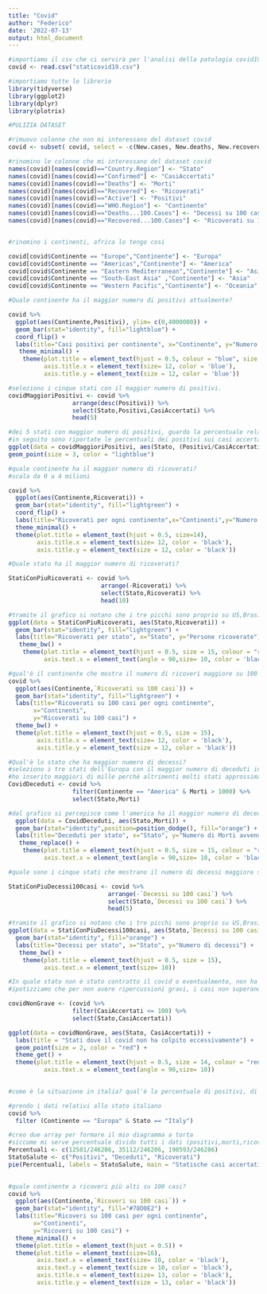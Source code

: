 ---
title: "Covid"
author: "Federico"
date: '2022-07-13'
output: html_document
---

```{r}
#importiamo il csv che ci servirà per l'analisi della patologia covid19
covid <- read.csv("staticovid19.csv")
```

```{r}
#importiamo tutte le librerie
library(tidyverse)
library(ggplot2)
library(dplyr)
library(plotrix)

```

```{r}
#PULIZIA DATASET

#rimuovo colonne che non mi interessano del dataset covid
covid <- subset( covid, select = -c(New.cases, New.deaths, New.recovered,Deaths...100.Recovered,Confirmed.last.week,X1.week.change, X1.week...increase ) )

#rinomino le colonne che mi interessano del dataset covid
names(covid)[names(covid)=="Country.Region"] <- "Stato"
names(covid)[names(covid)=="Confirmed"] <- "CasiAccertati"
names(covid)[names(covid)=="Deaths"] <- "Morti"
names(covid)[names(covid)=="Recovered"] <- "Ricoverati"
names(covid)[names(covid)=="Active"] <- "Positivi"
names(covid)[names(covid)=="WHO.Region"] <- "Continente"
names(covid)[names(covid)=="Deaths...100.Cases"] <- "Decessi su 100 casi"
names(covid)[names(covid)=="Recovered...100.Cases"] <- "Ricoverati su 100 casi"


#rinomino i continenti, africa lo tengo cosi

covid[covid$Continente == "Europe","Continente"] <- "Europa"
covid[covid$Continente == "Americas","Continente"] <- "America"
covid[covid$Continente == "Eastern Mediterranean","Continente"] <- "Asia"
covid[covid$Continente == "South-East Asia" ,"Continente"] <- "Asia"
covid[covid$Continente == "Western Pacific","Continente"] <- "Oceania"

```

```{r}
#Quale continente ha il maggior numero di positivi attualmente?

covid %>% 
  ggplot(aes(Continente,Positivi), ylim= c(0,4000000)) +
  geom_bar(stat="identity", fill="lightblue") +
  coord_flip() +
  labs(title="Casi positivi per continente", x="Continente", y="Numero di positivi") +
   theme_minimal() +
    theme(plot.title = element_text(hjust = 0.5, colour = "blue", size = 15),
          axis.title.x = element_text(size= 12, color = 'blue'),
          axis.title.y = element_text(size = 12, color = 'blue'))

#seleziono i cinque stati con il maggior numero di positivi.
covidMaggioriPositivi <- covid %>%
                  arrange(desc(Positivi)) %>%
                  select(Stato,Positivi,CasiAccertati) %>%
                  head(5)

#dei 5 stati con maggior numero di positivi, guardo la percentuale relativa
#in seguito sono riportate le percentuali dei positivi sui casi accertati totali dei relativi stati
ggplot(data = covidMaggioriPositivi, aes(Stato, (Positivi/CasiAccertati))) +
geom_point(size = 3, color = "lightblue")

```


```{r}
#quale continente ha il maggior numero di ricoverati?
#scala da 0 a 4 milioni

covid %>% 
  ggplot(aes(Continente,Ricoverati)) +
  geom_bar(stat="identity", fill="lightgreen") +
  coord_flip() +
  labs(title="Ricoverati per ogni continente",x="Continenti",y="Numero di Ricoverati") +
  theme_minimal() +
  theme(plot.title = element_text(hjust = 0.5, size=14), 
        axis.title.x = element_text(size= 12, color = 'black'),
        axis.title.y = element_text(size = 12, color = 'black'))
```

```{r}
#Quale stato ha il maggior numero di ricoverati?

StatiConPiuRicoverati <- covid %>%
                          arrange(-Ricoverati) %>%
                          select(Stato,Ricoverati) %>%
                          head(10)

#tramite il grafico si notano che i tre picchi sono proprio su US,Brasile e India
ggplot(data = StatiConPiuRicoverati, aes(Stato,Ricoverati)) +
  geom_bar(stat="identity", fill="lightgreen") +
  labs(title="Ricoverati per stato", x="Stato", y="Persone ricoverate") +
   theme_bw() +
    theme(plot.title = element_text(hjust = 0.5, size = 15, colour = "red"),
          axis.text.x = element_text(angle = 90,size= 10, color = 'black'))

```

```{r}
#qual'è il continente che mostra il numero di ricoveri maggiore su 100 casi (campione)?
covid %>% 
  ggplot(aes(Continente,`Ricoverati su 100 casi`)) +
  geom_bar(stat="identity", fill="lightgreen") +
  labs(title="Ricoverati su 100 casi per ogni continente",
       x="Continenti",
       y="Ricoverati su 100 casi") +
  theme_bw() +
  theme(plot.title = element_text(hjust = 0.5, size = 15),
        axis.title.x = element_text(size= 12, color = 'black'),
        axis.title.y = element_text(size = 12, color = 'black'))
```

```{r}
#Qual'è lo stato che ha maggior numero di decessi?
#seleziono i tre stati dell'Europa con il maggior numero di deceduti in Europa.
#ho inserito maggiori di mille perchè altrimenti molti stati approssimavano a 0
CovidDeceduti <- covid %>%
                  filter(Continente == "America" & Morti > 1000) %>%
                  select(Stato,Morti)

#dal grafico si percepisce come l'america ha il maggior numero di deceduti
  ggplot(data = CovidDeceduti, aes(Stato,Morti)) +
  geom_bar(stat="identity",position=position_dodge(), fill="orange") +
  labs(title="Deceduti per stato", x="Stato", y="Numero di Morti avvenute") +
   theme_replace() +
    theme(plot.title = element_text(hjust = 0.5, size = 15, colour = "red"),
          axis.text.x = element_text(angle = 90,size= 10, color = 'black'))

```

```{r}
#quale sono i cinque stati che mostrano il numero di decessi maggiore su 100 casi?

StatiConPiuDecessi100casi <- covid %>%
                            arrange(-`Decessi su 100 casi`) %>%
                            select(Stato,`Decessi su 100 casi`) %>%
                            head(5)

#tramite il grafico si notano che i tre picchi sono proprio su US,Brasile e India
ggplot(data = StatiConPiuDecessi100casi, aes(Stato,`Decessi su 100 casi`), ylim = c(0,40)) +
  geom_bar(stat="identity", fill="orange") +
  labs(title="Decessi per stato", x="Stato", y="Numero di decessi") +
   theme_bw() +
    theme(plot.title = element_text(hjust = 0.5, size = 15),
          axis.text.x = element_text(size= 10))


```


```{r}
#In quale stato non è stato contratto il covid o eventualmente, non ha avuto ripercussioni gravi?
#ipotizziamo che per non avere ripercussioni gravi, i casi non superano i cento

covidNonGrave <- (covid %>%
                  filter(CasiAccertati <= 100) %>%
                  select(Stato,CasiAccertati))

ggplot(data = covidNonGrave, aes(Stato, CasiAccertati)) +
  labs(title = "Stati dove il covid non ha colpito eccessivamente") +
  geom_point(size = 2, color = "red") +
  theme_get() +
  theme(plot.title = element_text(hjust = 0.5, size = 14, colour = "red"),
          axis.text.x = element_text(angle = 90,size= 10))
  

```

```{r}
#come è la situazione in italia? qual'è la percentuale di positivi, di morti e di ricoverati?

#prendo i dati relativi allo stato italiano
covid %>%
  filter (Continente == "Europa" & Stato == "Italy")

#creo due array per formare il mio diagramma a torta
#siccome mi serve percentuale divido tutti i dati (positivi,morti,ricoverati) per i casi accertati.
Percentuali <- c(12581/246286, 35112/246286, 198593/246286)
StatoSalute <- c("Positivi", "Deceduti", "Ricoverati")
pie(Percentuali, labels = StatoSalute, main = "Statische casi accertati covid19 Italia")
  
```

```{r}
#quale continente a ricoveri più alti su 100 casi?
covid %>% 
  ggplot(aes(Continente,`Ricoveri su 100 casi`)) +
  geom_bar(stat="identity", fill="#78D0E2") +
  labs(title="Ricoveri su 100 casi per ogni continente",
       x="Continenti",
       y="Ricoveri su 100 casi") +
  theme_minimal() +
  theme(plot.title = element_text(hjust = 0.5)) +
  theme(plot.title = element_text(size=16),
        axis.text.x = element_text(size= 10, color = 'black'),
        axis.text.y = element_text(size = 10, color = 'black'),
        axis.title.x = element_text(size= 13, color = 'black'),
        axis.title.y = element_text(size = 13, color = 'black'))
```

